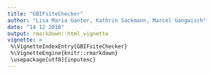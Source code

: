 ```yaml
---
title: "GBIFsiteChecker"
author: "Lisa Maria Ganter, Kathrin Sackmann, Marcel Gangwisch"
date: "14 12 2016"
output: rmarkdown::html_vignette
vignette: >
 %\VignetteIndexEntry{GBIFsiteChecker}
 %\VignetteEngine{knitr::rmarkdown}
 \usepackage[utf8]{inputenc}
---
```

